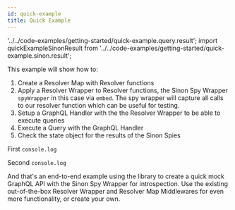 ```yaml
---
id: quick-example
title: Quick Example
---
```



'../../code-examples/getting-started/quick-example.query.result'; import quickExampleSinonResult from
'../../code-examples/getting-started/quick-example.sinon.result';

This example will show how to:

1. Create a Resolver Map with Resolver functions
2. Apply a Resolver Wrapper to Resolver functions, the Sinon Spy Wrapper `spyWrapper` in this case via `embed`. The spy
   wrapper will capture all calls to our resolver function which can be useful for testing.
3. Setup a GraphQL Handler with the the Resolver Wrapper to be able to execute queries
4. Execute a Query with the GraphQL Handler
5. Check the state object for the results of the Sinon Spies

<QuickExample/>

First `console.log`
<GraphQLResult result={quickExampleQueryResult} />

Second `console.log`
<GraphQLResult result={quickExampleSinonResult} />

And that's an end-to-end example using the library to create a quick mock GraphQL API with the Sinon Spy Wrapper for
introspection. Use the existing out-of-the-box Resolver Wrapper and Resolver Map Middlewares for even more
functionality, or create your own.
